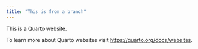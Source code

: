 ```yaml
---
title: "This is from a branch"
---
```


This is a Quarto website.

To learn more about Quarto websites visit <https://quarto.org/docs/websites>.
